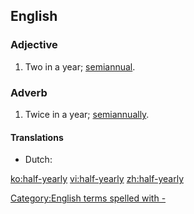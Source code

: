 ==English==

===Adjective===
{{en-adj|-|head=[[half]]-[[yearly]]}}

# Two in a year; [[semiannual]].

===Adverb===
{{en-adv|-}}

# Twice in a year; [[semiannually]].

====Translations====
{{trans-top|twice a year}}
* Dutch: {{t-|nl|halfjaarlijks}}
{{trans-mid}}
{{trans-bottom}}
[[Category:English terms spelled with -]]

[[ko:half-yearly]]
[[vi:half-yearly]]
[[zh:half-yearly]]